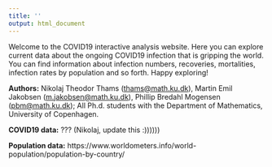 ```yaml
---
title: ''
output: html_document
---
```


Welcome to the COVID19 interactive analysis website. Here you can explore current data about the ongoing COVID19 infection that is gripping the world. You can find information about infection numbers, recoveries, mortalities, infection rates by population and so forth. Happy exploring!

**Authors:** Nikolaj Theodor Thams (<thams@math.ku.dk>), Martin Emil Jakobsen (<m.jakobsen@math.ku.dk>), Phillip Bredahl Mogensen (<pbm@math.ku.dk>); All Ph.d. students with the Department of Mathematics, University of Copenhagen.

**COVID19 data:** ??? (Nikolaj, update this :))))))

**Population data:** https://www.worldometers.info/world-population/population-by-country/